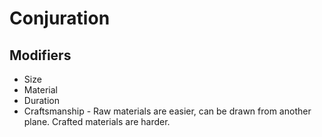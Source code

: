 # Conjuration

## Modifiers

- Size
- Material
- Duration
- Craftsmanship - Raw materials are easier, can be drawn from another plane. Crafted materials are harder.
